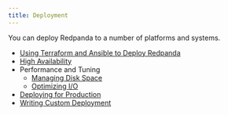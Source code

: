 ```yaml
---
title: Deployment
---
```


<head>
    <meta name="title" content="Deployment | Redpanda Docs"/>
    <meta name="description" content="Deployment index page."/>
</head>

You can deploy Redpanda to a number of platforms and systems.

- [Using Terraform and Ansible to Deploy Redpanda](./production-deployment-automation)
- [High Availability](./high-availability)
- Performance and Tuning
    - [Managing Disk Space](disk-utilization)
    - [Optimizing I/O](./io-optimization)
- [Deploying for Production](./production-deployment)
- [Writing Custom Deployment](./custom-deployment)
